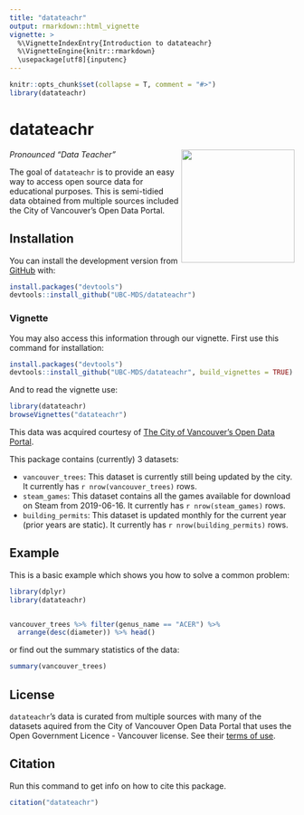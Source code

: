 ```yaml
---
title: "datateachr"
output: rmarkdown::html_vignette
vignette: >
  %\VignetteIndexEntry{Introduction to datateachr}
  %\VignetteEngine{knitr::rmarkdown}
  \usepackage[utf8]{inputenc}
---
```


```r
knitr::opts_chunk$set(collapse = T, comment = "#>")
library(datateachr)

```

# datateachr

<!-- badges: start -->
<img src="../static/logo.png" width="200" align="right" />
<!-- badges: end -->

_Pronounced "Data Teacher"_

The goal of `datateachr` is to provide an easy way to access open source data for educational purposes. This is semi-tidied data obtained from multiple sources included the City of Vancouver's Open Data Portal.

## Installation

You can install the development version from [GitHub](https://github.com/UBC-MDS/datateachr) with:

```r
install.packages("devtools")
devtools::install_github("UBC-MDS/datateachr")
```

### Vignette 
You may also access this information through our vignette. First use this command for installation: 

```r
install.packages("devtools")
devtools::install_github("UBC-MDS/datateachr", build_vignettes = TRUE)
```

And to read the vignette use: 

```r
library(datateachr)
browseVignettes("datateachr")
```


This data was acquired courtesy of [The City of Vancouver's Open Data Portal](https://opendata.vancouver.ca/pages/home/). 


This package contains (currently) 3 datasets:

  * `vancouver_trees`: This dataset is currently still being updated by the city. It currently has `r nrow(vancouver_trees)` rows. 
  * `steam_games`: This dataset contains all the games available for download on Steam from 2019-06-16. It currently has `r nrow(steam_games)` rows. 
  * `building_permits`: This dataset is updated monthly for the current year (prior years are static). It currently has `r nrow(building_permits)` rows. 
 
## Example

This is a basic example which shows you how to solve a common problem:

```r
library(dplyr)
library(datateachr)


vancouver_trees %>% filter(genus_name == "ACER") %>% 
  arrange(desc(diameter)) %>% head()
```

or find out the summary statistics of the data:

```r
summary(vancouver_trees)
```

## License

`datateachr`'s data is curated from multiple sources with many of the datasets aquired from the City of Vancouver Open Data Portal that uses the Open Government Licence - Vancouver license. See their [terms of use](https://opendata.vancouver.ca/pages/licence/). 

## Citation

Run this command to get info on how to cite this package.

```r
citation("datateachr")
```

